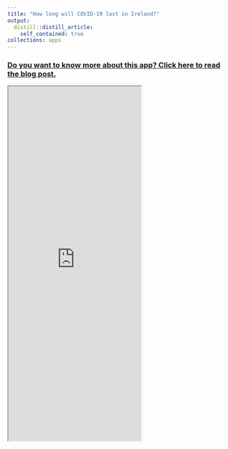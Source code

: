 ```yaml
---
title: "How long will COVID-19 last in Ireland?"
output:
  distill::distill_article:
    self_contained: true
collections: apps
---
```


### [Do you want to know more about this app? Click here to read the blog post.](https://www.hamilton.ie/covid19/posts/2020-09-11-how-long-will-covid-19-last-in-ireland/)

<iframe src="https://apmuhamilton.shinyapps.io/hamiltonhowlong/" class="l-screen-inset shaded" height = "800px"></iframe>